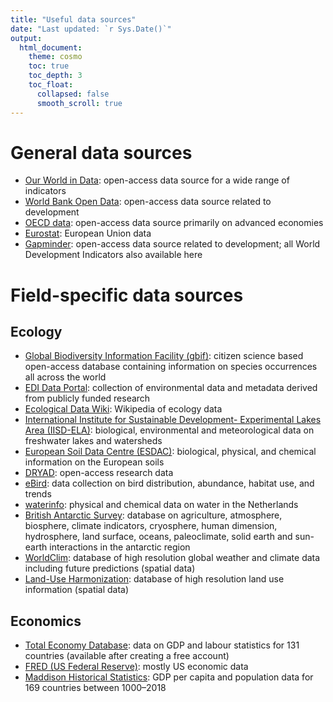 ```yaml
---
title: "Useful data sources"
date: "Last updated: `r Sys.Date()`"
output: 
  html_document:
    theme: cosmo
    toc: true
    toc_depth: 3
    toc_float:
      collapsed: false
      smooth_scroll: true
---
```


# General data sources

* [Our World in Data](https://ourworldindata.org/): open-access data source for a wide range of indicators
* [World Bank Open Data](https://data.worldbank.org/): open-access data source related to development
* [OECD data](https://data.oecd.org/): open-access data source primarily on advanced economies
* [Eurostat](https://ec.europa.eu/eurostat/web/main/home): European Union data
* [Gapminder](https://www.gapminder.org/data/): open-access data source related to development; all World Development Indicators also available here

# Field-specific data sources

## Ecology

* [Global Biodiversity Information Facility (gbif)](https://www.gbif.org/): citizen science based open-access database containing information on species occurrences all across the world
* [EDI Data Portal](https://portal.edirepository.org/nis/home.jsp): collection of environmental data and metadata derived from publicly funded research
* [Ecological Data Wiki](https://ecologicaldata.org/home): Wikipedia of ecology data
* [International Institute for Sustainable Development- Experimental Lakes Area (IISD-ELA)](https://www.iisd.org/ela/science-data/our-data/): biological, environmental and meteorological data on freshwater lakes and watersheds
* [European Soil Data Centre (ESDAC)](https://esdac.jrc.ec.europa.eu/resource-type/datasets): biological, physical, and chemical information on the European soils
* [DRYAD](https://datadryad.org/search): open-access research data
* [eBird](https://ebird.org/explore): data collection on bird distribution, abundance, habitat use, and trends
* [waterinfo](https://waterinfo.rws.nl/#!/nav/themakaarten/): physical and chemical data on water in the Netherlands
* [British Antarctic Survey](https://data.bas.ac.uk/): database on agriculture, atmosphere, biosphere, climate indicators, cryosphere, human dimension, hydrosphere, land surface, oceans, paleoclimate, solid earth and sun-earth interactions in the antarctic region
* [WorldClim](https://www.worldclim.org/data/index.html): database of high resolution global weather and climate data including future predictions (spatial data)
* [Land-Use Harmonization](https://luh.umd.edu/index.shtml): database of high resolution land use information (spatial data)


## Economics

* [Total Economy Database](https://www.conference-board.org/data/economydatabase/total-economy-database-productivity): data on GDP and labour statistics for 131 countries (available after creating a free account)
* [FRED (US Federal Reserve)](https://fred.stlouisfed.org/tags/series): mostly US economic data
* [Maddison Historical Statistics](https://www.rug.nl/ggdc/historicaldevelopment/maddison/?lang=en): GDP per capita and population data for 169 countries between 1000--2018
